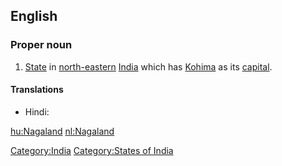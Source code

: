 ==English==
{{wikipedia}}

===Proper noun===
{{en-proper noun}}

# [[State]] in [[north-eastern]] [[India]] which has [[Kohima]] as its [[capital]].

====Translations====
{{trans-top|state}}
* Hindi: {{t|hi|नागालैंड|tr=nāgālaiṇḍ|sc=Deva}}
{{trans-mid}}
{{trans-bottom}}

[[Category:India]]
[[Category:States of India]]

[[hu:Nagaland]]
[[nl:Nagaland]]
